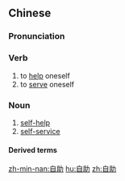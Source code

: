 ==Chinese==
{{zh-forms}}

===Pronunciation===
{{zh-pron
|m=zìzhù
|cat=v,n
}}

===Verb===
{{zh-verb}}

# to [[help]] oneself
# to [[serve]] oneself

===Noun===
{{zh-noun}}

# [[self-help]]
# [[self-service]]

====Derived terms====
{{zh-der|自助服務}}

[[zh-min-nan:自助]]
[[hu:自助]]
[[zh:自助]]